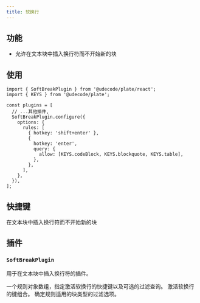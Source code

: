 ```yaml
---
title: 软换行
---
```


<ComponentPreview name="soft-break-demo" />

<PackageInfo>

## 功能

- 允许在文本块中插入换行符而不开始新的块

</PackageInfo>

## 使用

```tsx
import { SoftBreakPlugin } from '@udecode/plate/react';
import { KEYS } from '@udecode/plate';

const plugins = [
  // ...其他插件,
  SoftBreakPlugin.configure({
    options: {
      rules: [
        { hotkey: 'shift+enter' },
        {
          hotkey: 'enter',
          query: {
            allow: [KEYS.codeBlock, KEYS.blockquote, KEYS.table],
          },
        },
      ],
    },
  }),
];
```

## 快捷键

<KeyTable>
  <KeyTableItem hotkey="Shift + Enter">
    在文本块中插入换行符而不开始新的块
  </KeyTableItem>
</KeyTable>

## 插件

### `SoftBreakPlugin`

用于在文本块中插入换行符的插件。

<API name="SoftBreakPlugin">
<APIOptions>

<APIItem name="rules" type="object[]" optional>
一个规则对象数组，指定激活软换行的快捷键以及可选的过滤查询。
<APISubList>
<APISubListItem parent="rules" name="hotkey" type="string">
激活软换行的键组合。
</APISubListItem>
<APISubListItem parent="rules" name="query" type="QueryNodeOptions" optional>
确定规则适用的块类型的过滤选项。
</APISubListItem>
</APISubList>
</APIItem>
</APIOptions>
</API>